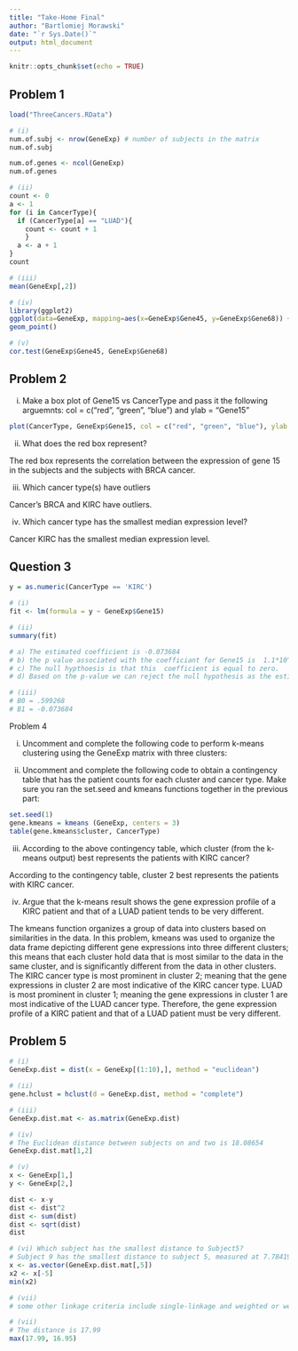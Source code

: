 ```yaml
---
title: "Take-Home Final"
author: "Bartlomiej Morawski"
date: "`r Sys.Date()`"
output: html_document
---
```


```r
knitr::opts_chunk$set(echo = TRUE)
```

## Problem 1
```r
load("ThreeCancers.RData")

# (i)
num.of.subj <- nrow(GeneExp) # number of subjects in the matrix
num.of.subj

num.of.genes <- ncol(GeneExp)
num.of.genes

# (ii)
count <- 0
a <- 1
for (i in CancerType){
  if (CancerType[a] == "LUAD"){
    count <- count + 1
    }
  a <- a + 1
}
count

# (iii)
mean(GeneExp[,2])

# (iv)
library(ggplot2)
ggplot(data=GeneExp, mapping=aes(x=GeneExp$Gene45, y=GeneExp$Gene68)) +
geom_point()

# (v)
cor.test(GeneExp$Gene45, GeneExp$Gene68)
```

## Problem 2

(i) Make a box plot of Gene15 vs CancerType and pass it the following arguemnts: col = c("red", "green", "blue") and ylab = "Gene15"
```r
plot(CancerType, GeneExp$Gene15, col = c("red", "green", "blue"), ylab = "Gene 15")
```

(ii) What does the red box represent?

The red box represents the correlation between the expression of gene 15 in the subjects and the subjects with BRCA cancer. 

(iii) Which cancer type(s) have outliers

Cancer's BRCA and KIRC have outliers.

(iv) Which cancer type has the smallest median expression level?

Cancer KIRC has the smallest median expression level. 


## Question 3
```r
y = as.numeric(CancerType == 'KIRC')

# (i)
fit <- lm(formula = y ~ GeneExp$Gene15)

# (ii) 
summary(fit) 

# a) The estimated coefficient is -0.073684
# b) the p value associated with the coefficiant for Gene15 is  1.1*10^-15
# c) The null hypthoesis is that this  coefficient is equal to zero.
# d) Based on the p-value we can reject the null hypothesis as the estimated result does not equal zero. 

# (iii)
# B0 = .599268
# B1 = -0.073684
```


Problem 4

(i) Uncomment and complete the following code to perform k-means clustering using the GeneExp matrix with three clusters:

(ii) Uncomment and complete the following code to obtain a contingency table that has the patient counts for each cluster and cancer type. Make sure you ran the set.seed and kmeans functions together in the previous part:

```r
set.seed(1)
gene.kmeans = kmeans (GeneExp, centers = 3)
table(gene.kmeans$cluster, CancerType)
```
(iii) According to the above contingency table, which cluster (from the k-means output) best represents the patients with KIRC cancer?

According to the contingency table, cluster 2 best represents the patients with KIRC cancer. 

(iv) Argue that the k-means result shows the gene expression profile of a KIRC patient and that of a LUAD patient tends to be very different.

The kmeans function organizes a group of data into clusters based on similarities in the data. In this problem, kmeans was used to organize the data frame depicting different gene expressions into three different clusters; this means that each cluster hold data that is most similar to the data in the same cluster, and is significantly different from the data in other clusters. The KIRC cancer type is most prominent in cluster 2; meaning that the gene expressions in cluster 2 are most indicative of the KIRC cancer type. LUAD is most prominent in cluster 1; meaning the gene expressions in cluster 1 are most indicative of the LUAD cancer type. Therefore, the gene expression profile of a KIRC patient and that of a LUAD patient must be very different. 









## Problem 5
```r
# (i)
GeneExp.dist = dist(x = GeneExp[(1:10),], method = "euclidean")

# (ii)
gene.hclust = hclust(d = GeneExp.dist, method = "complete")

# (iii)
GeneExp.dist.mat <- as.matrix(GeneExp.dist)

# (iv)
# The Euclidean distance between subjects on and two is 18.08654
GeneExp.dist.mat[1,2]

# (v)
x <- GeneExp[1,]
y <- GeneExp[2,]

dist <- x-y
dist <- dist^2
dist <- sum(dist)
dist <- sqrt(dist)
dist

# (vi) Which subject has the smallest distance to Subject5?
# Subject 9 has the smallest distance to subject 5, measured at 7.784195.
x <- as.vector(GeneExp.dist.mat[,5])
x2 <- x[-5]
min(x2)

# (vii)
# some other linkage criteria include single-linkage and weighted or weighted average linkage clustering.

# (vii)
# The distance is 17.99
max(17.99, 16.95) 
```

